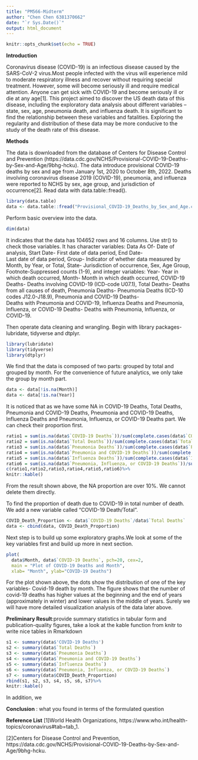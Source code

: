 ```yaml
---
title: "PM566-Midterm"
author: "Chen Chen 6381370662"
date: "`r Sys.Date()`"
output: html_document
---
```


```r
knitr::opts_chunk$set(echo = TRUE)
```

**Introduction**

Coronavirus disease (COVID-19) is an infectious disease caused by the SARS-CoV-2 virus.Most people infected with the virus will experience mild to moderate respiratory illness and recover without requiring special treatment. However, some will become seriously ill and require medical attention. Anyone can get sick with COVID-19 and become seriously ill or die at any age[1]. This project aimed to discover the US death data of this disease, including the exploratory data analysis about different variables -- state, sex, age, pneumonia death, and influenza death. It is significant to find the relationship between these variables and fatalities. Exploring the regularity and distribution of these data may be more conducive to the study of the death rate of this disease.

**Methods**

The data is downloaded from the database of Centers for Disease Control and Prevention (https://data.cdc.gov/NCHS/Provisional-COVID-19-Deaths-by-Sex-and-Age/9bhg-hcku). The data introduce provisional COVID-19 deaths by sex and age from January 1st, 2020 to October 8th, 2022. Deaths involving coronavirus disease 2019 (COVID-19), pneumonia, and influenza were reported to NCHS by sex, age group, and jurisdiction of occurrence[2]. Read data with data.table::fread().
```r
library(data.table)
data <- data.table::fread("Provisional_COVID-19_Deaths_by_Sex_and_Age.csv")
```

  

Perform basic overview into the data.
```r
dim(data)
```
  

It indicates that the data has 104652 rows and 16 columns. Use str() to check those variables. It has character variables: Data As Of- Date of analysis, Start Date- First date of data period, End Date- 	
Last date of data period, Group- Indicator of whether data measured by Month, by Year, or Total, State- Jurisdiction of occurrence, Sex, Age Group, Footnote-Suppressed counts (1-9), and integer variables: Year- Year in which death occurred, Month- Month in which death occurred, COVID-19 Deaths- Deaths involving COVID-19 (ICD-code U07.1), Total Deaths- Deaths from all causes of death, Pneumonia Deaths- Pneumonia Deaths (ICD-10 codes J12.0-J18.9), Pneumonia and COVID-19 Deaths-	
Deaths with Pneumonia and COVID-19, Influenza Deaths and Pneumonia, Influenza, or COVID-19 Deaths- Deaths with Pneumonia, Influenza, or COVID-19. 
  

Then operate data cleaning and wrangling. Begin with library packages- lubridate, tidyverse and dtplyr.
```r
library(lubridate)
library(tidyverse)
library(dtplyr)
```


We find that the data is composed of two parts: grouped by total and grouped by month. For the convenience of future analytics, we only take the group by month part.
```r
data <- data[!is.na(Month)]
data <- data[!is.na(Year)]
```


It is noticed that as we have some NA in COVID-19 Deaths, Total Deaths, Pneumonia and COVID-19 Deaths, Pneumonia and COVID-19 Deaths, Influenza Deaths and Pneumonia, Influenza, or COVID-19 Deaths part. We can check their proportion first.
```r
ratio1 = sum(is.na(data$`COVID-19 Deaths`))/sum(complete.cases(data$`COVID-19 Deaths`))
ratio2 = sum(is.na(data$`Total Deaths`))/sum(complete.cases(data$`Total Deaths`))
ratio3 = sum(is.na(data$`Pneumonia Deaths`))/sum(complete.cases(data$`Pneumonia Deaths`))
ratio4 = sum(is.na(data$`Pneumonia and COVID-19 Deaths`))/sum(complete.cases(data$`Pneumonia and COVID-19 Deaths`))
ratio5 = sum(is.na(data$`Influenza Deaths`))/sum(complete.cases(data$`Influenza Deaths`))
ratio6 = sum(is.na(data$`Pneumonia, Influenza, or COVID-19 Deaths`))/sum(complete.cases(data$`Pneumonia, Influenza, or COVID-19 Deaths`))
c(ratio1,ratio2,ratio3,ratio4,ratio5,ratio6)%>%
knitr::kable()
```
  
  
From the result shown above, the NA proportion are over 10%. We cannot delete them directly. 
  
To find the proportion of death due to COVID-19 in total number of death. We add a new variable called "COVID-19 Death/Total".
```r
COVID_Death_Proportion <- data$`COVID-19 Deaths`/data$`Total Deaths`
data <- cbind(data, COVID_Death_Proportion)
```
  
Next step is to build up some exploratory graphs.We look at some of the key variables first and build up more in next section.
```r
plot(
  data$Month, data$`COVID-19 Deaths`, pch=20, cex=2,
  main = "Plot of COVID-19 Deaths and Month",
  xlab= "Month", ylab="COVID-19 Deaths")
```

For the plot shown above, the dots show the distribution of one of the key variables- Covid-19 death by month. The figure shows that the number of covid-19 deaths has higher values at the beginning and the end of years (approximately in winter) and lower values in the middle of years. Surely we will have more detailed visualization analysis of the data later above.

  
**Preliminary Result**:provide summary statistics in tabular form and publication-quality figures, take a look at the kable function from knitr to write nice tables in Rmarkdown

```r
s1 <- summary(data$'COVID-19 Deaths')
s2 <- summary(data$`Total Deaths`)
s3 <- summary(data$`Pneumonia Deaths`)
s4 <- summary(data$`Pneumonia and COVID-19 Deaths`)
s5 <- summary(data$`Influenza Deaths`)
s6 <- summary(data$`Pneumonia, Influenza, or COVID-19 Deaths`)
s7 <- summary(data$COVID_Death_Proportion)
rbind(s1, s2, s3, s4, s5, s6, s7)%>%
knitr::kable()
```

  In addition, we 


**Conclusion** : what you found in terms of the formulated question


**Reference List**
[1]World Health Organizations, https://www.who.int/health-topics/coronavirus#tab=tab_1.

[2]Centers for Disease Control and Prevention, https://data.cdc.gov/NCHS/Provisional-COVID-19-Deaths-by-Sex-and-Age/9bhg-hcku.
